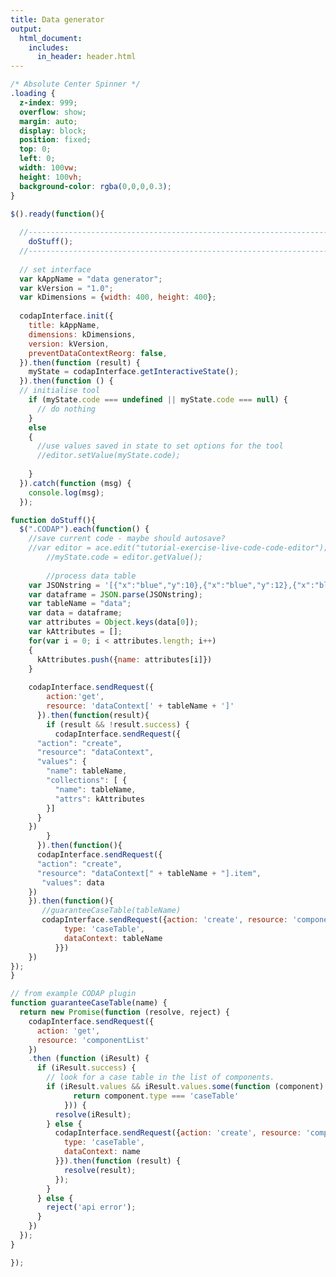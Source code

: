 ```yaml
---
title: Data generator
output: 
  html_document:
    includes:
      in_header: header.html
---
```



```css
/* Absolute Center Spinner */
.loading {
  z-index: 999;
  overflow: show;
  margin: auto;
  display: block;
  position: fixed;
  top: 0;
  left: 0;
  width: 100vw;
  height: 100vh;
  background-color: rgba(0,0,0,0.3);
}


```

```js
$().ready(function(){
  
  //----------------------------------------------------------------------------
    doStuff(); 
  //----------------------------------------------------------------------------
 
  // set interface
  var kAppName = "data generator";
  var kVersion = "1.0";
  var kDimensions = {width: 400, height: 400};
  
  codapInterface.init({
    title: kAppName,
    dimensions: kDimensions,
    version: kVersion,
    preventDataContextReorg: false,
  }).then(function (result) {
    myState = codapInterface.getInteractiveState();
  }).then(function () {
  // initialise tool
    if (myState.code === undefined || myState.code === null) {
      // do nothing
    }
    else
    {
  	  //use values saved in state to set options for the tool
      //editor.setValue(myState.code); 
      
    }
  }).catch(function (msg) {
    console.log(msg);
  });

function doStuff(){
  $(".CODAP").each(function() {
    //save current code - maybe should autosave?
    //var editor = ace.edit("tutorial-exercise-live-code-code-editor");
		//myState.code = editor.getValue();
		
		//process data table
    var JSONstring = '[{"x":"blue","y":10},{"x":"blue","y":12},{"x":"blue","y":11},{"x":"blue","y":10},{"x":"blue","y":8},{"x":"green","y":1},{"x":"green","y":2},{"x":"green","y":1},{"x":"green","y":1},{"x":"green","y":4}]';
    var dataframe = JSON.parse(JSONstring);
    var tableName = "data";
    var data = dataframe;
    var attributes = Object.keys(data[0]);
    var kAttributes = [];
    for(var i = 0; i < attributes.length; i++)
    {
      kAttributes.push({name: attributes[i]})
    }
    
    codapInterface.sendRequest({
        action:'get',
        resource: 'dataContext[' + tableName + ']'
      }).then(function(result){
        if (result && !result.success) {
          codapInterface.sendRequest({
      "action": "create",
      "resource": "dataContext",
      "values": {
        "name": tableName,
        "collections": [ {
          "name": tableName,
          "attrs": kAttributes
        }]
      }
    })
        } 
      }).then(function(){
      codapInterface.sendRequest({
      "action": "create",
      "resource": "dataContext[" + tableName + "].item",
       "values": data
    })
    }).then(function(){
       //guaranteeCaseTable(tableName)
       codapInterface.sendRequest({action: 'create', resource: 'component', values: {
            type: 'caseTable',
            dataContext: tableName
          }})
    })
});
}

// from example CODAP plugin
function guaranteeCaseTable(name) {
  return new Promise(function (resolve, reject) {
    codapInterface.sendRequest({
      action: 'get',
      resource: 'componentList'
    })
    .then (function (iResult) {
      if (iResult.success) {
        // look for a case table in the list of components.
        if (iResult.values && iResult.values.some(function (component) {
              return component.type === 'caseTable'
            })) {
          resolve(iResult);
        } else {
          codapInterface.sendRequest({action: 'create', resource: 'component', values: {
            type: 'caseTable',
            dataContext: name
          }}).then(function (result) {
            resolve(result);
          });
        }
      } else {
        reject('api error');
      }
    })
  });
}

});

```